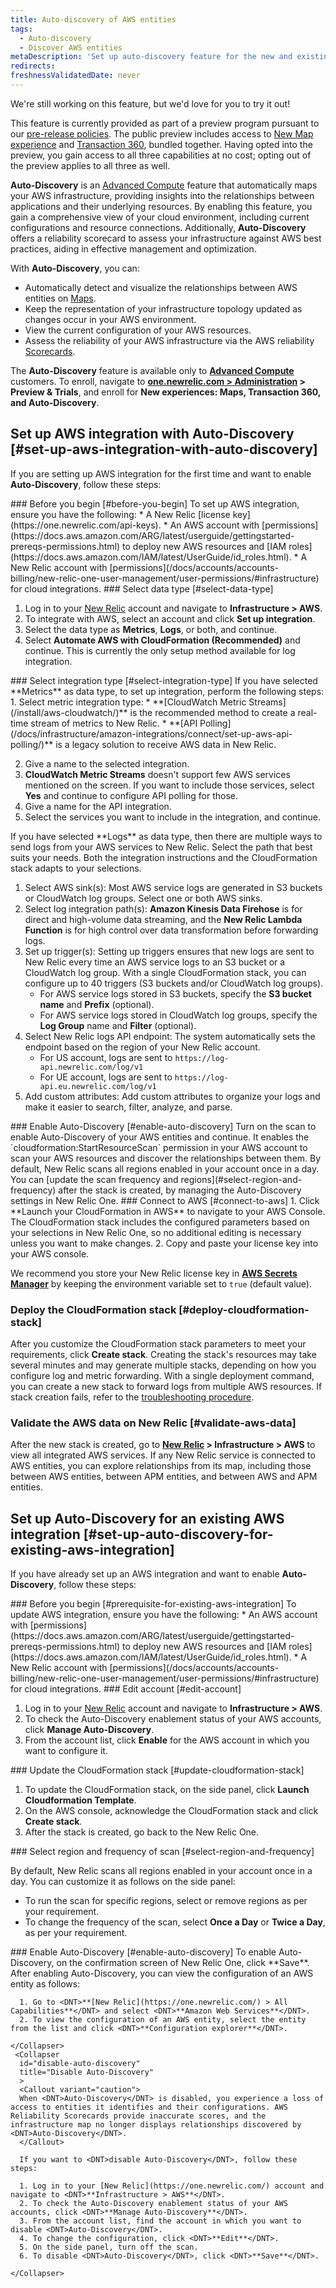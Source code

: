 ```yaml
---
title: Auto-discovery of AWS entities
tags:
  - Auto-discovery
  - Discover AWS entities
metaDescription: 'Set up auto-discovery feature for the new and existing AWS integrations.'
redirects:
freshnessValidatedDate: never
---
```

<Callout title="preview">
  We're still working on this feature, but we'd love for you to try it out!

  This feature is currently provided as part of a preview program pursuant to our [pre-release policies](/docs/licenses/license-information/referenced-policies/new-relic-pre-release-policy). The public preview includes access to [New Map experience](/docs/service-architecture-intelligence/maps/advanced-maps) and [Transaction 360](/docs/apm/transactions/workload-performance-monitoring/transaction-workloads/), bundled together. Having opted into the preview, you gain access to all three capabilities at no cost; opting out of the preview applies to all three as well.
</Callout>


<DNT>**Auto-Discovery**</DNT> is an [Advanced Compute](https://newrelic.com/pricing/compute#pricing_plan-compute) feature that automatically maps your AWS infrastructure, providing insights into the relationships between applications and their underlying resources. By enabling this feature, you gain a comprehensive view of your cloud environment, including current configurations and resource connections. Additionally, <DNT>**Auto-Discovery**</DNT> offers a reliability scorecard to assess your infrastructure against AWS best practices, aiding in effective management and optimization.

With <DNT>**Auto-Discovery**</DNT>, you can:
* Automatically detect and visualize the relationships between AWS entities on [Maps](/docs/service-architecture-intelligence/maps/advanced-maps).
* Keep the representation of your infrastructure topology updated as changes occur in your AWS environment.
* View the current configuration of your AWS resources.
* Assess the reliability of your AWS infrastructure via the AWS reliability [Scorecards](/docs/service-architecture-intelligence/scorecards/getting-started).

The <DNT>**Auto-Discovery**</DNT> feature is available only to **[Advanced Compute](https://newrelic.com/pricing/compute#pricing_plan-compute)** customers. To enroll, navigate to <DNT>**[one.newrelic.com > Administration](https://one.newrelic.com/admin-portal) > Preview & Trials**</DNT>, and enroll for <DNT>**New experiences: Maps, Transaction 360, and Auto-Discovery**</DNT>.

## Set up AWS integration with Auto-Discovery [#set-up-aws-integration-with-auto-discovery]
If you are setting up AWS integration for the first time and want to enable <DNT>**Auto-Discovery**</DNT>, follow these steps:

<Steps>

<Step>
### Before you begin [#before-you-begin]
To set up AWS integration, ensure you have the following:
* A New Relic [license key](https://one.newrelic.com/api-keys).
* An AWS account with [permissions](https://docs.aws.amazon.com/ARG/latest/userguide/gettingstarted-prereqs-permissions.html) to deploy new AWS resources and [IAM roles](https://docs.aws.amazon.com/IAM/latest/UserGuide/id_roles.html).
* A New Relic account with [permissions](/docs/accounts/accounts-billing/new-relic-one-user-management/user-permissions/#infrastructure) for cloud integrations.
</Step>
<Step>
### Select data type [#select-data-type]

1. Log in to your [New Relic](https://one.newrelic.com/) account and navigate to <DNT>**Infrastructure > AWS**</DNT>.
3. To integrate with AWS, select an account and click <DNT>**Set up integration**</DNT>.
4. Select the data type as <DNT>**Metrics**</DNT>, <DNT>**Logs**</DNT>, or both, and continue.
5. Select <DNT>**Automate AWS with CloudFormation (Recommended)**</DNT> and continue. This is currently the only setup method available for log integration.
</Step>
<Step>
### Select integration type [#select-integration-type]

<CollapserGroup>
<Collapser id="metrics-data-type" title="For Metrics data type">
 If you have selected <DNT>**Metrics**</DNT> as data type, to set up integration, perform the following steps:
1. Select metric integration type:
    * <DNT>**[CloudWatch Metric Streams](/install/aws-cloudwatch/)**</DNT> is the recommended method to create a real-time stream of metrics to New Relic.
    * <DNT>**[API Polling](/docs/infrastructure/amazon-integrations/connect/set-up-aws-api-polling/)**</DNT> is a legacy solution to receive AWS data in New Relic.
  
2. Give a name to the selected integration.
3. <DNT>**CloudWatch Metric Streams**</DNT> doesn't support few AWS services mentioned on the screen. If you want to include those services, select <DNT>**Yes**</DNT> and continue to configure API polling for those.
4. Give a name for the API integration.
5. Select the services you want to include in the integration, and continue.
</Collapser>

<Collapser id="log-data-type" title="For Logs data type">
 If you have selected <DNT>**Logs**</DNT> as data type, then there are multiple ways to send logs from your AWS services to New Relic. Select the path that best suits your needs. Both the integration instructions and the CloudFormation stack adapts to your selections.

1. Select AWS sink(s):
    Most AWS service logs are generated in S3 buckets or CloudWatch log groups. Select one or both AWS sinks.
2. Select log integration path(s):
    <DNT>**Amazon Kinesis Data Firehose**</DNT> is for direct and high-volume data streaming, and the <DNT>**New Relic Lambda Function**</DNT> is for high control over data transformation before forwarding logs.
3. Set up trigger(s):
    Setting up triggers ensures that new logs are sent to New Relic every time an AWS service logs to an S3 bucket or a CloudWatch log group. With a single CloudFormation stack, you can configure up to 40 triggers (S3 buckets and/or CloudWatch log groups).
    * For AWS service logs stored in S3 buckets, specify the **S3 bucket name** and **Prefix** (optional).
    * For AWS service logs stored in CloudWatch log groups, specify the **Log Group** name and **Filter** (optional).
4. Select New Relic logs API endpoint:
    The system automatically sets the endpoint based on the region of your New Relic account.
    * For US account, logs are sent to `https://log-api.newrelic.com/log/v1`
    * For UE account, logs are sent to `https://log-api.eu.newrelic.com/log/v1`
5. Add custom attributes:
    Add custom attributes to organize your logs and make it easier to search, filter, analyze, and parse.
</Collapser>
</CollapserGroup>

</Step>
<Step>
### Enable Auto-Discovery [#enable-auto-discovery]
Turn on the scan to enable <DNT>Auto-Discovery</DNT> of your AWS entities and continue. It enables the `cloudformation:StartResourceScan` permission in your AWS account to scan your AWS resources and discover the relationships between them.

<Callout variant="tip">
By default, New Relic scans all regions enabled in your account once in a day. You can [update the scan frequency and regions](#select-region-and-frequency) after the stack is created, by managing the <DNT>Auto-Discovery</DNT> settings in New Relic One.
</Callout>

</Step>
<Step>
### Connect to AWS [#connect-to-aws]
1. Click <DNT>**Launch your CloudFormation in AWS**</DNT> to navigate to your AWS Console. The CloudFormation stack includes the configured parameters based on your selections in New Relic One, so no additional editing is necessary unless you want to make changes.
2. Copy and paste your license key into your AWS console.

We recommend you store your New Relic license key in <DNT>**[AWS Secrets Manager](https://docs.aws.amazon.com/secretsmanager/latest/userguide/intro.html)**</DNT> by keeping the environment variable set to `true` (default value).
</Step>
<Step>
### Deploy the CloudFormation stack [#deploy-cloudformation-stack]
After you customize the CloudFormation stack parameters to meet your requirements, click <DNT>**Create stack**</DNT>.
Creating the stack's resources may take several minutes and may generate multiple stacks, depending on how you configure log and metric forwarding. With a single deployment command, you can create a new stack to forward logs from multiple AWS resources.
If stack creation fails, refer to the [troubleshooting procedure](/docs/logs/troubleshooting/aws-log-integration-issues/stack-creation-fails).
</Step>
<Step>
### Validate the AWS data on New Relic [#validate-aws-data]
After the new stack is created, go to <DNT>**[New Relic](https://one.newrelic.com/) > Infrastructure > AWS**</DNT> to view all integrated AWS services. If any New Relic service is connected to AWS entities, you can explore relationships from its map, including those between AWS entities, between APM entities, and between AWS and APM entities.
</Step>

</Steps>

## Set up Auto-Discovery for an existing AWS integration [#set-up-auto-discovery-for-existing-aws-integration]
If you have already set up an AWS integration and want to enable <DNT>**Auto-Discovery**</DNT>, follow these steps:

<Steps>

<Step>
### Before you begin [#prerequisite-for-existing-aws-integration]
To update AWS integration, ensure you have the following:
* An AWS account with [permissions](https://docs.aws.amazon.com/ARG/latest/userguide/gettingstarted-prereqs-permissions.html) to deploy new AWS resources and [IAM roles](https://docs.aws.amazon.com/IAM/latest/UserGuide/id_roles.html).
* A New Relic account with [permissions](/docs/accounts/accounts-billing/new-relic-one-user-management/user-permissions/#infrastructure) for cloud integrations.
</Step>
<Step>
### Edit account [#edit-account]

1. Log in to your [New Relic](https://one.newrelic.com/) account and navigate to <DNT>**Infrastructure > AWS**</DNT>.
2. To check the <DNT>Auto-Discovery</DNT> enablement status of your AWS accounts, click <DNT>**Manage Auto-Discovery**</DNT>. 
3. From the account list, click <DNT>**Enable**</DNT> for the AWS account in which you want to configure it.
</Step>
<Step>
### Update the CloudFormation stack [#update-cloudformation-stack]

1. To update the CloudFormation stack, on the side panel, click <DNT>**Launch Cloudformation Template**</DNT>.
2. On the AWS console, acknowledge the CloudFormation stack and click <DNT>**Create stack**</DNT>.
3. After the stack is created, go back to the New Relic One.

</Step>
<Step>
### Select region and frequency of scan [#select-region-and-frequency]

By default, New Relic scans all regions enabled in your account once in a day. You can customize it as follows on the side panel:
* To run the scan for specific regions, select or remove regions as per your requirement.
* To change the frequency of the scan, select <DNT>**Once a Day**</DNT> or <DNT>**Twice a Day**</DNT>, as per your requirement.

</Step>
<Step>
### Enable Auto-Discovery [#enable-auto-discovery]
To enable <DNT>Auto-Discovery</DNT>, on the confirmation screen of New Relic One, click <DNT>**Save**</DNT>.
</Step>

</Steps>

<CollapserGroup>
    <Collapser
      id="view-configuration"
      title="View configuration of an AWS entity"
      >
      After enabling <DNT>Auto-Discovery</DNT>, you can view the configuration of an AWS entity as follows:

      1. Go to <DNT>**[New Relic](https://one.newrelic.com/) > All Capabilities**</DNT> and select <DNT>**Amazon Web Services**</DNT>.
      2. To view the configuration of an AWS entity, select the entity from the list and click <DNT>**Configuration explorer**</DNT>.

    </Collapser>
     <Collapser
      id="disable-auto-discovery"
      title="Disable Auto-Discovery"
      >
      <Callout variant="caution">
      When <DNT>Auto-Discovery</DNT> is disabled, you experience a loss of access to entities it identifies and their configurations. AWS Reliability Scorecards provide inaccurate scores, and the infrastructure map no longer displays relationships discovered by <DNT>Auto-Discovery</DNT>.
      </Callout>
      
      If you want to <DNT>disable Auto-Discovery</DNT>, follow these steps:

      1. Log in to your [New Relic](https://one.newrelic.com/) account and navigate to <DNT>**Infrastructure > AWS**</DNT>.
      2. To check the Auto-Discovery enablement status of your AWS accounts, click <DNT>**Manage Auto-Discovery**</DNT>. 
      3. From the account list, find the account in which you want to disable <DNT>Auto-Discovery</DNT>.
      4. To change the configuration, click <DNT>**Edit**</DNT>.
      5. On the side panel, turn off the scan.
      6. To disable <DNT>Auto-Discovery</DNT>, click <DNT>**Save**</DNT>.

    </Collapser>         
  </CollapserGroup>
